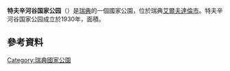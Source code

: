 {{Infobox protected area
| name = 特夫辛河谷国家公园
| alt_name = Töfsingdalens nationalpark
| iucn_category = II
| photo = Lake hävlingen.jpg
| photo_width = 288
| photo_caption = 
| location = {{SWE}}[[达拉纳省|达拉纳省]]
| nearest_city = 
| coords = {{coord|62|10|N|12|26|E|region:SE_type:landmark|display=inline,title}}
| area = {{convert|16.15|km2|sqmi|abbr=on}}<ref name="naturvårdsverket">{{cite web|title=Töfsingdalen National Park |url=http://www.naturvardsverket.se/en/In-English/Menu/Enjoying-nature/National-parks-and-other-places-worth-visiting/National-Parks-in-Sweden/Tofsingdalen-National-Park/ |publisher=[[Environmental_Protection_Agency_(Sweden)|Naturvårdsverket]] |accessdate=2009-02-26 |deadurl=yes |archiveurl=https://web.archive.org/web/20090404120147/http://www.naturvardsverket.se/en/In-English/Menu/Enjoying-nature/National-parks-and-other-places-worth-visiting/National-Parks-in-Sweden/Tofsingdalen-National-Park/ |archivedate=2009-04-04 }}</ref>
| established = 1930年<ref name="naturvårdsverket" />
| visitation_num = 
| visitation_year = 
| governing_body = [[瑞典环境保护局|Naturvårdsverket]]
| website = 
}}

'''特夫辛河谷国家公园'''（{{lang-sv|Töfsingdalens nationalpark}}）是[[瑞典|瑞典]]的一個國家公園，位於瑞典[[艾爾夫達倫市|艾爾夫達倫市]]。特夫辛河谷国家公园成立於1930年，面積{{convert|16.15|km2|sqmi|abbr=on}}。
== 參考資料 ==
{{reflist}}
{{瑞典国家公园}}
[[Category:瑞典國家公園|Category:瑞典國家公園]]